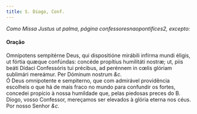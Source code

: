 ```yaml
---
title: S. Diogo, Conf.
---
```



<em>Como Missa Justus ut palma, página confessoresnaopontifices2, excepto:</em>

<h4 class="text-center">Oração</h4>
<div class="container-fluid">
<div class="row">
<div class="col-6 dropcaps text-justify">
Omnípotens sempitérne Deus, qui dispositióne mirábili infírma mundi éligis, ut fórtia quæque confúndas: concéde propítius humilitáti nostræ; ut, piis beáti Dídaci Confessóris tui précibus, ad perénnem in cœlis glóriam sublimári mereámur. Per Dóminum nostrum <em>&c.</em>
</div>
<div class="col-6 dropcaps text-justify">
Ó Deus omnipotente e sempiterno, que com admirável providência escolheis o que há de mais fraco no mundo para confundir os fortes, concedei propício à nossa humildade que, pelas piedosas preces do B. Diogo, vosso Confessor, mereçamos ser elevados à glória eterna nos céus. Por nosso Senhor <em>&c.</em>
</div>
</div>
</div>